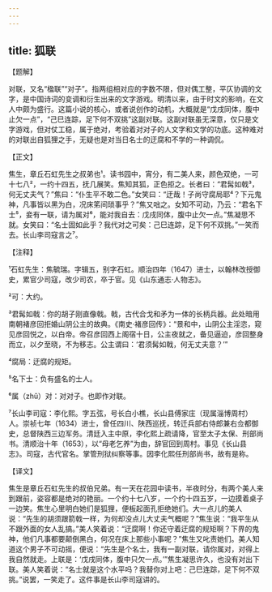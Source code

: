```yaml
---
---
---
```

title: 狐联
---




【题解】


对联，又名“楹联”“对子”。指两组相对应的字数不限，但对偶工整，平仄协调的文字，是中国诗词的变调和衍生出来的文字游戏。明清以来，由于时文的影响，在文人中颇为盛行。这篇小说的核心，或者说创作的动机，大概就是“戊戌同体，腹中止欠一点”，“己巳连踪，足下何不双挑”这副对联。这副对联虽无深意，仅只是文字游戏，但对仗工稳，属于绝对，考验着对对子的人文字和文学的功底。这种难对的对联出自狐狸之手，无疑也是对当日名士的迂腐和不学的一种调侃。


【正文】

焦生，章丘石虹先生之叔弟也¹。读书园中，宵分，有二美人来，颜色双绝，一可十七八²，一约十四五，抚几展笑。焦知其狐，正色拒之。长者曰：“君髯如戟³，何无丈夫气？”焦曰：“仆生平不敢二色。”女笑曰：“迂哉！子尚守腐局耶⁴？下元鬼神，凡事皆以黑为白，况床笫间琐事乎？”焦又咄之。女知不可动，乃云：“君名下士⁵，妾有一联，请为属对⁶，能对我自去：戊戌同体，腹中止欠一点。”焦凝思不就。女笑曰：“名士固如此乎？我代对之可矣：己巳连踪，足下何不双挑。”一笑而去。长山李司寇言之⁷。

【注释】


¹石虹先生：焦毓瑞。字辑五，别字石虹。顺治四年（1647）进士，以翰林改授御史，累官少司寇，改少司农，卒于官。见《山东通志·人物志》。

²可：大约。

³君髯如戟：你的胡子刚直像戟。戟，古代合戈和矛为一体的长柄兵器。此处暗用南朝褚彦回拒婚山阴公主的故典。《南史·褚彦回传》：“景和中，山阴公主淫恣，窥见彦回悦之，以白帝。帝召彦回西上阁宿十日，公主夜就之，备见逼迫，彦回整身而立，以夕至晓，不为移志。公主谓曰：‘君须髯如戟，何无丈夫意？’”

⁴腐局：迂腐的规矩。

⁵名下士：负有盛名的士人。

⁶属（zhǔ）对：对对子。也即作对联。

⁷长山李司寇：李化熙。字五弦，号长白小樵，长山县傅家庄（现属淄博周村）人。崇祯七年（1634）进士，曾任四川、陕西巡抚，转迁兵部右侍郎兼右佥都御史，总督陕西三边军务。清廷入主中原，李化熙上疏请降，官至太子太保、刑部尚书。清顺治十年（1653），以“母老乞养”为由，辞官回到周村。事见《长山县志》。司寇，古代官名。掌管刑狱纠察等事。因李化熙任刑部尚书，故有是称。





【译文】


焦生是章丘石虹先生的叔伯兄弟。有一天在花园中读书，半夜时分，有两个美人来到跟前，姿容都是绝对的艳丽。一个约十七八岁，一个约十四五岁，一边摸着桌子一边笑。焦生心里明白她们是狐狸，便板起面孔拒绝她们。大一点儿的美人说：“先生的胡须跟箭戟一样，为何却没点儿大丈夫气概呢？”焦生说：“我平生从不跟外面的女人乱搞。”美人笑着说：“迂腐啊！你还守着迂腐的规矩啊？下界的鬼神，他们凡事都要颠倒黑白，何况在床上那些小事呢？”焦生又叱责她们。美人知道这个男子不可动摇，便说：“先生是个名士，我有一副对联，请你属对，对得上我自然就走。上联是：‘戊戌同体，腹中只欠一点。’”焦生凝思许久，也没有对出下联。美人笑着说：“名士就是这个水平吗？我替你对上吧：己巳连踪，足下何不双挑。”说罢，一笑走了。这件事是长山李司寇讲的。